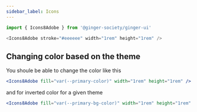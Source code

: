 ```yaml
---
sidebar_label: Icons
---
```




```js
import { Icons8Adobe } from '@ginger-society/ginger-ui'

<Icons8Adobe stroke="#eeeeee" width="1rem" height="1rem" />
```

## Changing color based on the theme

You shoule be able to change the color like this 

```jsx
<Icons8Adobe fill="var(--primary-color)" width="1rem" height="1rem" />
```

and for inverted color for a given theme
```jsx
<Icons8Adobe fill="var(--primary-bg-color)" width="1rem" height="1rem" />
```

<IconsView />
